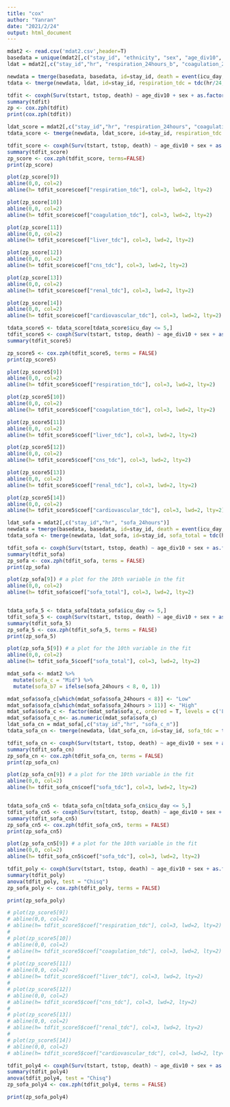 ```yaml
---
title: "cox"
author: "Yanran"
date: "2021/2/24"
output: html_document
---
```


```r
mdat2 <- read.csv('mdat2.csv',header=T)
basedata = unique(mdat2[,c("stay_id", "ethnicity", "sex", "age_div10", "icu_day","icu_died", "U_sepsis")])
ldat = mdat2[,c("stay_id","hr", "respiration_24hours_b", "coagulation_24hours_b", "liver_24hours_b", "cns_24hours_b", "renal_24hours_b", "cardiovascular_24hours_b")]

newdata = tmerge(basedata, basedata, id=stay_id, death = event(icu_day, icu_died))
tdata <- tmerge(newdata, ldat, id=stay_id, respiration_tdc = tdc(hr/24, respiration_24hours_b), coagulation_tdc = tdc(hr/24, coagulation_24hours_b), liver_tdc = tdc(hr/24, liver_24hours_b), cns_tdc = tdc(hr/24, cns_24hours_b), renal_tdc = tdc(hr/24, renal_24hours_b), cardiovascular_tdc = tdc(hr/24, cardiovascular_24hours_b))

tdfit <- coxph(Surv(tstart, tstop, death) ~ age_div10 + sex + as.factor(ethnicity) + U_sepsis + respiration_tdc + coagulation_tdc + liver_tdc + cns_tdc + renal_tdc + cardiovascular_tdc, data=tdata)
summary(tdfit)
zp <- cox.zph(tdfit)
print(cox.zph(tdfit))
```

```r
ldat_score = mdat2[,c("stay_id","hr", "respiration_24hours", "coagulation_24hours", "liver_24hours", "cns_24hours", "renal_24hours", "cardiovascular_24hours")]
tdata_score <- tmerge(newdata, ldat_score, id=stay_id, respiration_tdc = tdc(hr/24, respiration_24hours), coagulation_tdc = tdc(hr/24, coagulation_24hours), liver_tdc = tdc(hr/24, liver_24hours), cns_tdc = tdc(hr/24, cns_24hours), renal_tdc = tdc(hr/24, renal_24hours), cardiovascular_tdc = tdc(hr/24, cardiovascular_24hours))

tdfit_score <- coxph(Surv(tstart, tstop, death) ~ age_div10 + sex + as.factor(ethnicity) + U_sepsis + respiration_tdc + coagulation_tdc + liver_tdc + cns_tdc + renal_tdc + cardiovascular_tdc, data=tdata_score)
summary(tdfit_score)
zp_score <- cox.zph(tdfit_score, terms=FALSE)
print(zp_score)

plot(zp_score[9]) 
abline(0,0, col=2)
abline(h= tdfit_score$coef["respiration_tdc"], col=3, lwd=2, lty=2)

plot(zp_score[10]) 
abline(0,0, col=2)
abline(h= tdfit_score$coef["coagulation_tdc"], col=3, lwd=2, lty=2)

plot(zp_score[11]) 
abline(0,0, col=2)
abline(h= tdfit_score$coef["liver_tdc"], col=3, lwd=2, lty=2)

plot(zp_score[12]) 
abline(0,0, col=2)
abline(h= tdfit_score$coef["cns_tdc"], col=3, lwd=2, lty=2)

plot(zp_score[13]) 
abline(0,0, col=2)
abline(h= tdfit_score$coef["renal_tdc"], col=3, lwd=2, lty=2)

plot(zp_score[14]) 
abline(0,0, col=2)
abline(h= tdfit_score$coef["cardiovascular_tdc"], col=3, lwd=2, lty=2)
```

```r
tdata_score5 <- tdata_score[tdata_score$icu_day <= 5,]
tdfit_score5 <- coxph(Surv(tstart, tstop, death) ~ age_div10 + sex + as.factor(ethnicity) + U_sepsis + respiration_tdc + coagulation_tdc + liver_tdc + cns_tdc + renal_tdc + cardiovascular_tdc, data=tdata_score5)
summary(tdfit_score5)

zp_score5 <- cox.zph(tdfit_score5, terms = FALSE)
print(zp_score5)

plot(zp_score5[9]) 
abline(0,0, col=2)
abline(h= tdfit_score5$coef["respiration_tdc"], col=3, lwd=2, lty=2)

plot(zp_score5[10]) 
abline(0,0, col=2)
abline(h= tdfit_score5$coef["coagulation_tdc"], col=3, lwd=2, lty=2)

plot(zp_score5[11]) 
abline(0,0, col=2)
abline(h= tdfit_score5$coef["liver_tdc"], col=3, lwd=2, lty=2)

plot(zp_score5[12]) 
abline(0,0, col=2)
abline(h= tdfit_score5$coef["cns_tdc"], col=3, lwd=2, lty=2)

plot(zp_score5[13]) 
abline(0,0, col=2)
abline(h= tdfit_score5$coef["renal_tdc"], col=3, lwd=2, lty=2)

plot(zp_score5[14]) 
abline(0,0, col=2)
abline(h= tdfit_score5$coef["cardiovascular_tdc"], col=3, lwd=2, lty=2)
```


```r
ldat_sofa = mdat2[,c("stay_id","hr", "sofa_24hours")]
newdata = tmerge(basedata, basedata, id=stay_id, death = event(icu_day, icu_died))
tdata_sofa <- tmerge(newdata, ldat_sofa, id=stay_id, sofa_total = tdc(hr/24, sofa_24hours))

tdfit_sofa <- coxph(Surv(tstart, tstop, death) ~ age_div10 + sex + as.factor(ethnicity) + U_sepsis + sofa_total, data=tdata_sofa)
summary(tdfit_sofa)
zp_sofa <- cox.zph(tdfit_sofa, terms = FALSE)
print(zp_sofa)

plot(zp_sofa[9]) # a plot for the 10th variable in the fit
abline(0,0, col=2)
abline(h= tdfit_sofa$coef["sofa_total"], col=3, lwd=2, lty=2)


tdata_sofa_5 <- tdata_sofa[tdata_sofa$icu_day <= 5,]
tdfit_sofa_5 <- coxph(Surv(tstart, tstop, death) ~ age_div10 + sex + as.factor(ethnicity) + U_sepsis + sofa_total, data=tdata_sofa_5)
summary(tdfit_sofa_5)
zp_sofa_5 <- cox.zph(tdfit_sofa_5, terms = FALSE)
print(zp_sofa_5)

plot(zp_sofa_5[9]) # a plot for the 10th variable in the fit
abline(0,0, col=2)
abline(h= tdfit_sofa_5$coef["sofa_total"], col=3, lwd=2, lty=2)


```

```r
mdat_sofa <- mdat2 %>%
  mutate(sofa_c = "Mid") %>%
  mutate(sofa_b7 = ifelse(sofa_24hours < 8, 0, 1)) 

mdat_sofa$sofa_c[which(mdat_sofa$sofa_24hours < 8)] <- "Low"
mdat_sofa$sofa_c[which(mdat_sofa$sofa_24hours > 11)] <- "High"
mdat_sofa$sofa_c <- factor(mdat_sofa$sofa_c, ordered = T, levels = c('Low', 'Mid', 'High'))
mdat_sofa$sofa_c_n<- as.numeric(mdat_sofa$sofa_c)
ldat_sofa_cn = mdat_sofa[,c("stay_id","hr", "sofa_c_n")]
tdata_sofa_cn <- tmerge(newdata, ldat_sofa_cn, id=stay_id, sofa_tdc = tdc(hr/24, sofa_c_n))

tdfit_sofa_cn <- coxph(Surv(tstart, tstop, death) ~ age_div10 + sex + as.factor(ethnicity) + U_sepsis + sofa_tdc, data=tdata_sofa_cn)
summary(tdfit_sofa_cn)
zp_sofa_cn <- cox.zph(tdfit_sofa_cn, terms = FALSE)
print(zp_sofa_cn)

plot(zp_sofa_cn[9]) # a plot for the 10th variable in the fit
abline(0,0, col=2)
abline(h= tdfit_sofa_cn$coef["sofa_tdc"], col=3, lwd=2, lty=2)


tdata_sofa_cn5 <- tdata_sofa_cn[tdata_sofa_cn$icu_day <= 5,]
tdfit_sofa_cn5 <- coxph(Surv(tstart, tstop, death) ~ age_div10 + sex + as.factor(ethnicity) + U_sepsis + sofa_tdc, data=tdata_sofa_cn5)
summary(tdfit_sofa_cn5)
zp_sofa_cn5 <- cox.zph(tdfit_sofa_cn5, terms = FALSE)
print(zp_sofa_cn5)

plot(zp_sofa_cn5[9]) # a plot for the 10th variable in the fit
abline(0,0, col=2)
abline(h= tdfit_sofa_cn5$coef["sofa_tdc"], col=3, lwd=2, lty=2)


```



```r
tdfit_poly <- coxph(Surv(tstart, tstop, death) ~ age_div10 + sex + as.factor(ethnicity) + U_sepsis + poly(respiration_tdc,3) + poly(coagulation_tdc,3) + poly(liver_tdc,3) + poly(cns_tdc,3) + poly(renal_tdc,3) + poly(cardiovascular_tdc,3), data=tdata_score %>% filter(!is.na(respiration_tdc)))
summary(tdfit_poly)
anova(tdfit_poly, test = "Chisq")
zp_sofa_poly <- cox.zph(tdfit_poly, terms = FALSE)

print(zp_sofa_poly)

# plot(zp_score5[9]) 
# abline(0,0, col=2)
# abline(h= tdfit_score5$coef["respiration_tdc"], col=3, lwd=2, lty=2)
# 
# plot(zp_score5[10]) 
# abline(0,0, col=2)
# abline(h= tdfit_score5$coef["coagulation_tdc"], col=3, lwd=2, lty=2)
# 
# plot(zp_score5[11]) 
# abline(0,0, col=2)
# abline(h= tdfit_score5$coef["liver_tdc"], col=3, lwd=2, lty=2)
# 
# plot(zp_score5[12]) 
# abline(0,0, col=2)
# abline(h= tdfit_score5$coef["cns_tdc"], col=3, lwd=2, lty=2)
# 
# plot(zp_score5[13]) 
# abline(0,0, col=2)
# abline(h= tdfit_score5$coef["renal_tdc"], col=3, lwd=2, lty=2)
# 
# plot(zp_score5[14]) 
# abline(0,0, col=2)
# abline(h= tdfit_score5$coef["cardiovascular_tdc"], col=3, lwd=2, lty=2)
```


```r
tdfit_poly4 <- coxph(Surv(tstart, tstop, death) ~ age_div10 + sex + as.factor(ethnicity) + U_sepsis + poly(respiration_tdc,4) + poly(coagulation_tdc,4) + poly(liver_tdc,4) + poly(cns_tdc,4) + poly(renal_tdc,4) + poly(cardiovascular_tdc,4), data=tdata_score %>% filter(!is.na(respiration_tdc)))
summary(tdfit_poly4)
anova(tdfit_poly4, test = "Chisq")
zp_sofa_poly4 <- cox.zph(tdfit_poly4, terms = FALSE)

print(zp_sofa_poly4)


```






